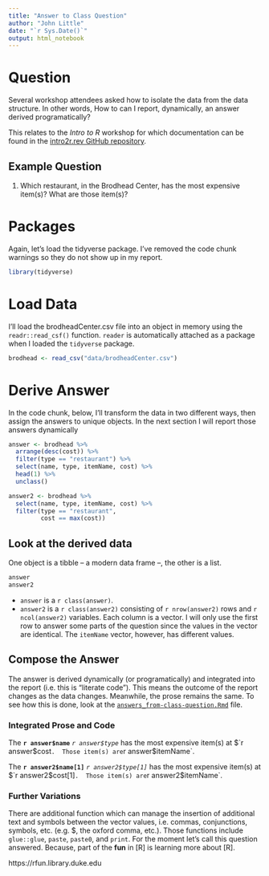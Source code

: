 ```yaml
---
title: "Answer to Class Question"
author: "John Little"
date: "`r Sys.Date()`"
output: html_notebook
---
```


# Question

Several workshop attendees asked how to isolate the data from the data structure.  In other words, How to can I report, dynamically, an answer derived programatically? 

This relates to the *Intro to R* workshop for which documentation can be found in the [intro2r.rev GitHub repository](https://github.com/data-and-visualization/intro2r.rev).

## Example Question

1. Which restaurant, in the Brodhead Center, has the most expensive item(s)?  What are those item(s)?

# Packages

Again, let's load the tidyverse package.  I've removed the code chunk warnings so they do not show up in my report.

```r
library(tidyverse)
```

# Load Data

I'll load the brodheadCenter.csv file into an object in memory using the `readr::read_csf()` function.  `reader` is automatically attached as a package when I loaded the `tidyverse` package.

```r
brodhead <- read_csv("data/brodheadCenter.csv")
```

# Derive Answer

In the code chunk, below, I'll transform the data in two different ways, then assign the answers to unique objects.  In the next section I will report those answers dynamically

```r
answer <- brodhead %>% 
  arrange(desc(cost)) %>% 
  filter(type == "restaurant") %>% 
  select(name, type, itemName, cost) %>% 
  head(1) %>% 
  unclass()

answer2 <- brodhead %>% 
  select(name, type, itemName, cost) %>% 
  filter(type == "restaurant",
         cost == max(cost)) 
```

##  Look at the derived data 

One object is a tibble -- a modern data frame --, the other is a list.

```r
answer
answer2
```

- `answer` is a `r class(answer)`.  
- `answer2` is a `r class(answer2)` consisting of 
`r nrow(answer2)` rows and `r ncol(answer2)` variables.  Each column is a vector.  I will only use the first row to answer some parts of the question since the values in the vector are identical. The `itemName` vector, however, has different values.

## Compose the Answer 

The answer is derived dynamically (or programatically) and integrated into the report (i.e. this is "literate code").  This means the outcome of the report changes as the data changes.  Meanwhile, the prose remains the same.  To see how this is done, look at the [`answers_from-class-question.Rmd`](https://raw.githubusercontent.com/data-and-visualization/intro2r.rev/master/answer_from-class-question.Rmd) file.


### Integrated Prose and Code

The **`r answer$name`** *`r answer$type`* has the most expensive item(s) at $`r answer$cost`.  Those item(s) are 
`r answer$itemName`.

The **`r answer2$name[1]`** *`r answer2$type[1]`* has the most expensive item(s) at $`r answer2$cost[1]`.  Those item(s) are 
`r answer2$itemName`.

### Further Variations

There are additional function which can manage the insertion of additional text and symbols between the vector values, i.e. commas, conjunctions, symbols, etc. (e.g. $, the oxford comma, etc.).  Those functions include `glue::glue`, `paste`, `paste0`, and `print`.  For the moment let's call this question answered. Because, part of the **fun** in [R] is learning more about [R].  

https://rfun.library.duke.edu




